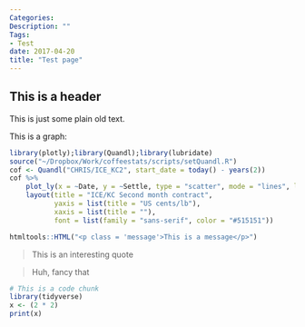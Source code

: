 ```yaml
---
Categories:
Description: ""
Tags:
- Test
date: 2017-04-20
title: "Test page"
---
```


## This is a header

This is just some plain old text. 

This is a graph:

```r
library(plotly);library(Quandl);library(lubridate)
source("~/Dropbox/Work/coffeestats/scripts/setQuandl.R")
cof <- Quandl("CHRIS/ICE_KC2", start_date = today() - years(2))
cof %>% 
    plot_ly(x = ~Date, y = ~Settle, type = "scatter", mode = "lines", line = list(color = "#6a9fb5")) %>% 
    layout(title = "ICE/KC Second month contract", 
           yaxis = list(title = "US cents/lb"),
           xaxis = list(title = ""),
           font = list(family = "sans-serif", color = "#515151"))
```


```r
htmltools::HTML("<p class = 'message'>This is a message</p>")
```


>  This is an interesting quote

>  Huh, fancy that

```r
# This is a code chunk
library(tidyverse)
x <- (2 * 2)
print(x)
```






